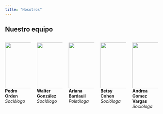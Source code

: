 ```yaml
---
title: "Nosotros"
---
```



## Nuestro equipo

:::::::: columns
::: {.column .text-center width="20%"}
![](images/team/pedro.png){width="150px"}\
**Pedro Orden**\
*Sociólogo*
:::

::: {.column .text-center width="20%"}
![](images/team/walter.png){width="150px"}\
**Walter González**\
*Sociólogo*
:::

::: {.column .text-center width="20%"}
![](images/team/ariana.png){width="150px"}\
**Ariana Bardauil**\
*Politóloga*
:::

::: {.column .text-center width="20%"}
![](images/team/betsy.png){width="150px"}\
**Betsy Cohen**\
*Socióloga*
:::

::: {.column .text-center width="20%"}
![](images/team/andre.png){width="150px"}\
**Andrea Gomez Vargas**\
*Socióloga*
:::
::::::::

